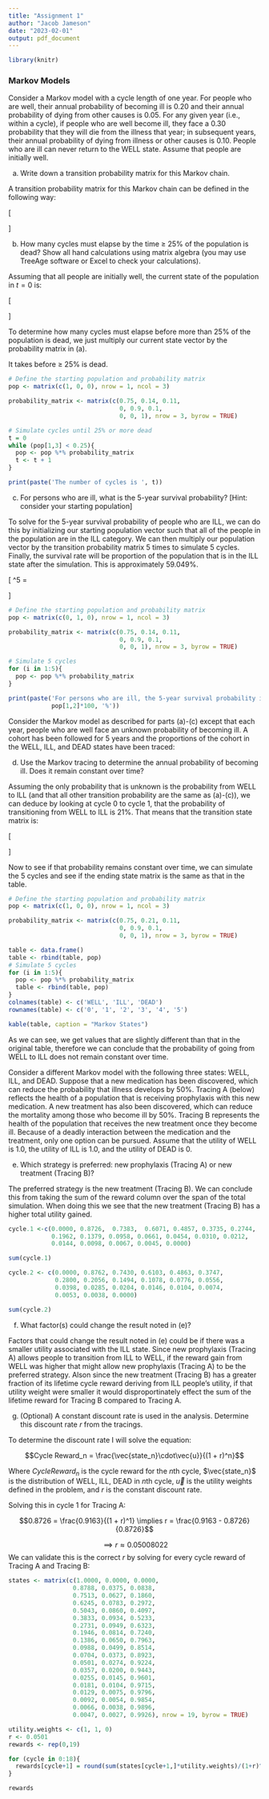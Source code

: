 ```yaml
---
title: "Assignment 1"
author: "Jacob Jameson"
date: "2023-02-01"
output: pdf_document
---
```


```r
library(knitr)
```

### Markov Models

Consider a Markov model with a cycle length of one year.  For people who are well, their annual 
probability of becoming ill is 0.20 and their annual probability of dying from other causes is 
0.05. For any given year (i.e., within a cycle), if people who are well become ill, they face a 0.30 
probability that they will die from the illness that year; in subsequent years, their annual 
probability of dying from illness or other causes is 0.10. People who are ill can never return to 
the WELL state. Assume that people are initially well. 


(a) Write down a transition probability matrix for this Markov chain. 
 
 
\color{red}
A transition probability matrix for this Markov chain can be defined in the following way:

\[\begin{bmatrix} 0.75 & 0.14 & 0.11 \\
0 & 0.9 & 0.1 \\
 0 & 0 & 1 \\\end{bmatrix} \hspace{1in} \begin{matrix} 
\text{} & \text{Well} & \text{Ill}  & \text{Death}\\
\text{Well} & 0.75 & 0.14 & 0.11 \\
\text{Ill} & 0 & 0.9 & 0.1 \\
\text{Death} & 0 & 0 & 1 \\
\end{matrix}\]

\color{black}


(b) How many cycles must elapse by the time $\geq$ 25\% of the population is dead? Show all hand 
calculations using matrix algebra (you may use TreeAge software or Excel to check your 
calculations).

\color{red}
Assuming that all people are initially well, the current state of the population in $t=0$ is:

\[\begin{bmatrix} 1 & 0 & 0 \end{bmatrix}\]

To determine how many cycles must elapse before more than 25\% of the population is dead, we just multiply our current state vector by the probability matrix in (a).

\begin{equation}\begin{bmatrix} 1 & 0 & 0 \end{bmatrix} \begin{bmatrix}  0.75 & 0.14 & 0.11 \\
0 & 0.9 & 0.1 \\
0 & 0 & 1 \end{bmatrix} = \begin{bmatrix} 0.75 & 0.14 & 0.11 \end{bmatrix}\end{equation}


\begin{equation}\implies \begin{bmatrix}  0.75 & 0.14 & 0.11 \end{bmatrix} \begin{bmatrix}  0.75 & 0.14 & 0.11 \\
0 & 0.9 & 0.1 \\
 0 & 0 & 1 \end{bmatrix} = \begin{bmatrix} 0.5625 & 0.231 & 0.2065 \end{bmatrix}\end{equation}

\begin{equation}\implies \begin{bmatrix}  0.5625 & 0.231 & 0.2065 \end{bmatrix} \begin{bmatrix}  0.75 & 0.14 & 0.11 \\
0 & 0.9 & 0.1 \\
 0 & 0 & 1 \end{bmatrix} = \begin{bmatrix} 0.421875 & 0.28665 & 0.291475 \end{bmatrix}\end{equation}


It takes \boxed{\text{3 cycles}} before $\geq$ 25\% is dead.

\color{black}

```r
# Define the starting population and probability matrix
pop <- matrix(c(1, 0, 0), nrow = 1, ncol = 3)

probability_matrix <- matrix(c(0.75, 0.14, 0.11, 
                               0, 0.9, 0.1, 
                               0, 0, 1), nrow = 3, byrow = TRUE)

# Simulate cycles until 25% or more dead
t = 0
while (pop[1,3] < 0.25){
  pop <- pop %*% probability_matrix
  t <- t + 1
}

print(paste('The number of cycles is ', t))
```


(c) For persons who are ill, what is the 5-year survival probability?  [Hint: consider your 
starting population] 

\color{red}
To solve for the 5-year survival probability of people who are ILL, we can do this by initializing our starting population vector such that all of the people in the population are in the ILL category. We can then multiply our population vector by the transition probability matrix 5 times to simulate 5 cycles. Finally, the survival rate will be proportion of the population that is in the ILL state after the simulation. This is approximately $59.049\%$.


\[\begin{bmatrix} 1 & 0 & 0 \end{bmatrix} \begin{bmatrix}  0.75 & 0.14 & 0.11 \\
0 & 0.9 & 0.1 \\
0 & 0 & 1 \end{bmatrix}^5 = \begin{bmatrix}  0 & 0.59049 & 0.40951 \end{bmatrix}\]
\color{black}


```r
# Define the starting population and probability matrix
pop <- matrix(c(0, 1, 0), nrow = 1, ncol = 3)

probability_matrix <- matrix(c(0.75, 0.14, 0.11, 
                               0, 0.9, 0.1, 
                               0, 0, 1), nrow = 3, byrow = TRUE)

# Simulate 5 cycles
for (i in 1:5){
  pop <- pop %*% probability_matrix
}

print(paste('For persons who are ill, the 5-year survival probability is ', 
            pop[1,2]*100, '%'))
```

\newpage

Consider the Markov model as described for parts (a)-(c) except that each year, people who are 
well face an unknown probability of becoming ill. A cohort has been followed for 5 years and 
the proportions of the cohort in the WELL, ILL, and DEAD states have been traced: 

\begin{table}[ht]
\centering
\begin{tabular}{|c|c|c|c|}
\hline
\textbf{Cycle} & \textbf{WELL} & \textbf{ILL} & \textbf{DEAD} \\ [0.5ex]
\hline
0 & 1.0000 & 0.0000 & 0.0000 \\
\hline
1 & 0.6500 & 0.2100 & 0.1400 \\
\hline
2 & 0.4550 & 0.3028 & 0.2422 \\
\hline
3 & 0.3412 & 0.3362 & 0.3226 \\
\hline
4 & 0.2730 & 0.3384 & 0.3886 \\
\hline
5 & 0.2320 & 0.3237 & 0.4443 \\ [1ex]
\hline
\end{tabular}
\caption{Markov States}
\label{table:markovstates}
\end{table}


(d) Use the Markov tracing to determine the annual probability of becoming ill. Does it 
remain constant over time?  


\color{red}
Assuming the only probability that is unknown is the probability from WELL to ILL (and that all other transition probability are the same as  (a)-(c)), we can deduce by looking at cycle 0 to cycle 1, that the probability of transitioning from WELL to ILL is $21\%$. That means that the transition state matrix is:


\[\begin{bmatrix} 0.75 & 0.21 & 0.11 \\
0 & 0.9 & 0.1 \\
 0 & 0 & 1 \\\end{bmatrix} \hspace{1in} \begin{matrix} 
\text{} & \text{Well} & \text{Ill}  & \text{Death}\\
\text{Well} & 0.75 & 0.21 & 0.11 \\
\text{Ill} & 0 & 0.9 & 0.1 \\
\text{Death} & 0 & 0 & 1 \\
\end{matrix}\]

Now to see if that probability remains constant over time, we can simulate the 5 cycles and see if the ending state matrix is the same as that in the table.


\color{black}


```r
# Define the starting population and probability matrix
pop <- matrix(c(1, 0, 0), nrow = 1, ncol = 3)

probability_matrix <- matrix(c(0.75, 0.21, 0.11, 
                               0, 0.9, 0.1, 
                               0, 0, 1), nrow = 3, byrow = TRUE)

table <- data.frame()
table <- rbind(table, pop)
# Simulate 5 cycles
for (i in 1:5){
  pop <- pop %*% probability_matrix
  table <- rbind(table, pop)
}
colnames(table) <- c('WELL', 'ILL', 'DEAD')
rownames(table) <- c('0', '1', '2', '3', '4', '5')

kable(table, caption = "Markov States")
```


\color{red}

As we can see, we get values that are slightly different than that in the original table, therefore we can conclude that the probability of going from WELL to ILL does not remain constant over time.

\color{black}


Consider a different Markov model with the following three states: WELL, ILL, and DEAD. Suppose that a new medication has been discovered, which can reduce the probability that illness develops by 50%. Tracing A (below) reflects the health of a population that is receiving prophylaxis with this new medication. A new treatment has also been discovered, which can reduce the mortality among those who become ill by 50%. Tracing B represents the health of the population that receives the new treatment once they become ill. Because of a deadly interaction between the medication and the treatment, only one option can be pursued. Assume that the utility of WELL is 1.0, the utility of ILL is 1.0, and the utility of DEAD is 0.


(e) Which strategy is preferred: new prophylaxis (Tracing A) or new treatment (Tracing B)?

\color{red}
The preferred strategy is the new treatment (Tracing B). We can conclude this from taking the sum of the reward column over the span of the total simulation. When doing this we see that the new treatment (Tracing B) has a higher total utility gained.
\color{black}


```r
cycle.1 <-c(0.0000, 0.8726,  0.7383,  0.6071, 0.4857, 0.3735, 0.2744, 
            0.1962, 0.1379, 0.0958, 0.0661, 0.0454, 0.0310, 0.0212, 
            0.0144, 0.0098, 0.0067, 0.0045, 0.0000)

sum(cycle.1)

cycle.2 <- c(0.0000, 0.8762, 0.7430, 0.6103, 0.4863, 0.3747,
             0.2800, 0.2056, 0.1494, 0.1078, 0.0776, 0.0556,
             0.0398, 0.0285, 0.0204, 0.0146, 0.0104, 0.0074,
             0.0053, 0.0038, 0.0000)

sum(cycle.2)

```




(f) What factor(s) could change the result noted in (e)?

\color{red}
Factors that could change the result noted in (e) could be if there was a smaller utility associated with the ILL state. Since new prophylaxis (Tracing A) allows people to transition from ILL to WELL, if the reward gain from WELL was higher that might allow new prophylaxis (Tracing A) to be the preferred strategy. Alson since the new treatment (Tracing B) has a greater fraction of its lifetime cycle reward deriving from ILL people's utility, if that utility weight were smaller it would disproportinately effect the sum of the lifetime reward for Tracing B compared to Tracing A.
\color{black}


\newpage

(g) (Optional) A constant discount rate is used in the analysis. Determine this discount rate $r$
from the tracings.


\color{red}
To determine the discount rate I will solve the equation:

$$Cycle Reward_n = \frac{\vec{state_n}\cdot\vec{u}}{(1 + r)^n}$$

Where $Cycle Reward_n$ is the cycle reward for the $n$th cycle, $\vec{state_n}$ is the distribution of WELL, ILL, DEAD in $n$th cycle, $\vec{u}$ is the utility weights defined in the problem, and $r$ is the constant discount rate.

Solving this in cycle 1 for Tracing A:

$$0.8726 = \frac{0.9163}{(1 + r)^1} \implies  r = \frac{0.9163 - 0.8726}{0.8726}$$

$$\implies  r \approx 0.05008022$$
We can validate this is the correct $r$ by solving for every cycle reward of Tracing A and Tracing B:

\color{black}


```r
states <- matrix(c(1.0000, 0.0000, 0.0000,
                  0.8788, 0.0375, 0.0838,
                  0.7513, 0.0627, 0.1860,
                  0.6245, 0.0783, 0.2972,
                  0.5043, 0.0860, 0.4097,
                  0.3833, 0.0934, 0.5233,
                  0.2731, 0.0949, 0.6323,
                  0.1946, 0.0814, 0.7240,
                  0.1386, 0.0650, 0.7963,
                  0.0988, 0.0499, 0.8514,
                  0.0704, 0.0373, 0.8923,
                  0.0501, 0.0274, 0.9224,
                  0.0357, 0.0200, 0.9443,
                  0.0255, 0.0145, 0.9601,
                  0.0181, 0.0104, 0.9715,
                  0.0129, 0.0075, 0.9796,
                  0.0092, 0.0054, 0.9854,
                  0.0066, 0.0038, 0.9896,
                  0.0047, 0.0027, 0.9926), nrow = 19, byrow = TRUE)

utility.weights <- c(1, 1, 0)
r <- 0.0501
rewards <- rep(0,19)

for (cycle in 0:18){
  rewards[cycle+1] = round(sum(states[cycle+1,]*utility.weights)/(1+r)^cycle,4)
}

rewards
```








